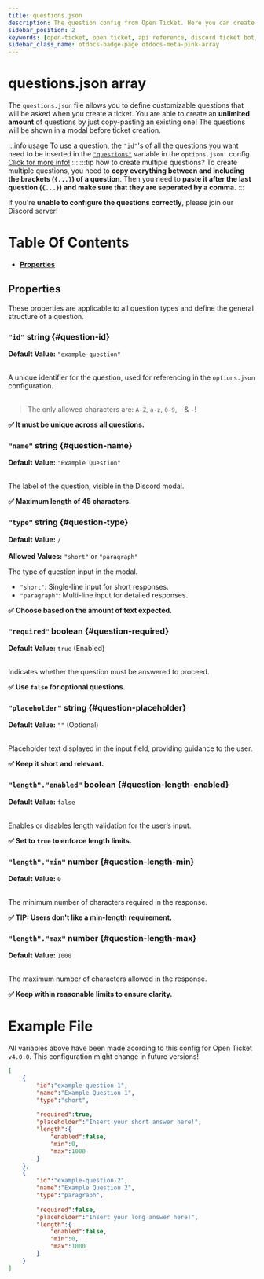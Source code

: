 ```yaml
---
title: questions.json
description: The question config from Open Ticket. Here you can create and configure modals/questions to be used in tickets.
sidebar_position: 2
keywords: [open-ticket, open ticket, api reference, discord ticket bot, reference, config, api, plugins]
sidebar_class_name: otdocs-badge-page otdocs-meta-pink-array
---
```

<head>
    <link rel="apple-touch-icon" href="/img/logo_vertical.png"/>
</head>

# questions.json <M color="pink">array</M>
The `questions.json` file allows you to define customizable questions that will be asked when you create a ticket.
You are able to create an <C color="red">**unlimited amount**</C> of questions by just copy-pasting an existing one!
The questions will be shown in a modal before ticket creation.

:::info usage
To use a question, the `"id"`'s of all the questions you want need to be inserted in the [`"questions"`](./options.mdx#ticket-questions) variable in the `options.json ` config. [Click for more info!](./options.mdx#ticket-questions)
:::
:::tip how to create multiple questions?
To create multiple questions, you need to **copy <C color="red">everything between and including the brackets</C> (`{...}`) of a question**.
Then you need to **<C color="red">paste it after the last question</C> (`{...}`) and make sure that they are seperated by a comma.**
:::

If you're **unable to configure the questions correctly**, please join our Discord server!
<LinkBlock mode="image" image="/img/logo/discord.png" isdoc="false" url="https://discord.dj-dj.be" name="Join our discord server!" description="DJdj Development"></LinkBlock>

# Table Of Contents
- **[Properties](#properties)**

<Divider></Divider>
## Properties
These properties are applicable to all question types and define the general structure of a question.
<Divider></Divider>
### `"id"` <M color="blue">string</M> \{#question-id}
**Default Value:** `"example-question"` <br></br>

A unique identifier for the question, used for referencing in the `options.json` configuration.<br></br>
> The only allowed characters are: `A-Z`, `a-z`, `0-9`, `_` & `-`!

**✅ It must be unique across all questions.**

<Divider></Divider>
### `"name"` <M color="blue">string</M> \{#question-name}
**Default Value:** `"Example Question"` <br></br>

The label of the question, visible in the Discord modal.

**✅ Maximum length of 45 characters.**

<Divider></Divider>
### `"type"` <M color="blue">string</M> \{#question-type}
**Default Value:** `/`<br></br>
**Allowed Values:** `"short"` or `"paragraph"`

The type of question input in the modal.  
- `"short"`: Single-line input for short responses.  
- `"paragraph"`: Multi-line input for detailed responses.

**✅ Choose based on the amount of text expected.**

<Divider></Divider>
### `"required"` <M color="red">boolean</M> \{#question-required}
**Default Value:** `true` (Enabled)<br></br>

Indicates whether the question must be answered to proceed.

**✅ Use `false` for optional questions.**

<Divider></Divider>
### `"placeholder"` <M color="blue">string</M> \{#question-placeholder}
**Default Value:** `""` (Optional)<br></br>

Placeholder text displayed in the input field, providing guidance to the user.

**✅ Keep it short and relevant.**

<Divider></Divider>
### `"length"."enabled"` <M color="red">boolean</M> \{#question-length-enabled}
**Default Value:** `false`<br></br>

Enables or disables length validation for the user’s input.

**✅ Set to `true` to enforce length limits.**

<Divider></Divider>
### `"length"."min"` <M color="green">number</M> \{#question-length-min}
**Default Value:** `0`<br></br>

The minimum number of characters required in the response.

**✅ TIP: Users don't like a min-length requirement.**

<Divider></Divider>
### `"length"."max"` <M color="green">number</M> \{#question-length-max}
**Default Value:** `1000`<br></br>

The maximum number of characters allowed in the response.

**✅ Keep within reasonable limits to ensure clarity.**

<Divider></Divider>
# Example File
All variables above have been made acording to this config for Open Ticket `v4.0.0`. This configuration might change in future versions!
```json title="questions.json"
[
    {
        "id":"example-question-1",
        "name":"Example Question 1",
        "type":"short",
        
        "required":true,
        "placeholder":"Insert your short answer here!",
        "length":{
            "enabled":false,
            "min":0,
            "max":1000
        }
    },
    {
        "id":"example-question-2",
        "name":"Example Question 2",
        "type":"paragraph",
        
        "required":false,
        "placeholder":"Insert your long answer here!",
        "length":{
            "enabled":false,
            "min":0,
            "max":1000
        }
    }
]
```